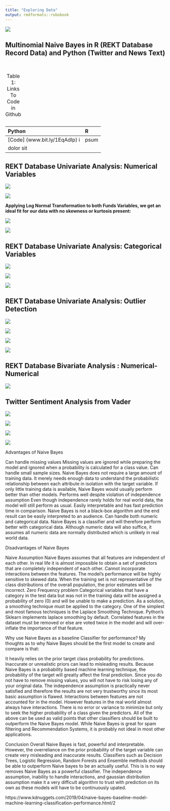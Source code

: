 ```yaml
---
title: "Exploring Data"
output: rmdformats::robobook
---
```

[![](../images/multinomialNB.jpeg)](https://stackoverflow.com/questions/36835094/understanding-algorithm-multinomial-naive-bayes)

Multinomial Naive Bayes in R (REKT Database Record Data) and Python (Twitter and News Text)
---

<br>      

<table>
<caption><span id="tab:table1">Table 1: </span>Links To Code in Github</caption>

Python                                R
-------------                         ---------
[Code] (www.bit.ly/1EqAdIp)          ipsum
dolor          sit

</table>



REKT Database Univariate Analysis: Numerical Variables
---

[![](../images/Funds_Lost_USD_Moments.jpeg)](https://github.com/anly501/anly-501-project-TegveerG/blob/main/codes/Data_Cleaning/REKT_Database_Cleaning.ipynb)

[![](../images/Funds_Returned_USD_Moments.jpeg)](https://github.com/anly501/anly-501-project-TegveerG/blob/main/codes/Data_Cleaning/REKT_Database_Cleaning.ipynb)

**Applying Log Normal Transformation to both Funds Variables, we get an ideal fit for our data with no skewness or kurtosis present:**

[![](../images/Log_Funds_Lost_Moments.jpeg)](https://github.com/anly501/anly-501-project-TegveerG/blob/main/codes/Data_Cleaning/REKT_Database_Cleaning.ipynb)

[![](../images/Log_Funds_Returned_Moments.jpeg)](https://github.com/anly501/anly-501-project-TegveerG/blob/main/codes/Data_Cleaning/REKT_Database_Cleaning.ipynb)

REKT Database Univariate Analysis: Categorical Variables
---

[![](../images/Attack_Day_of_Week_Moments.jpeg)](https://github.com/anly501/anly-501-project-TegveerG/blob/main/codes/Data_Cleaning/REKT_Database_Cleaning.ipynb)

[![](../images/Attack_Months_Moments.jpeg)](https://github.com/anly501/anly-501-project-TegveerG/blob/main/codes/Data_Cleaning/REKT_Database_Cleaning.ipynb)

[![](../images/Scam_Types_Barplot.jpeg)](https://github.com/anly501/anly-501-project-TegveerG/blob/main/codes/Data_Cleaning/REKT_Database_Cleaning.ipynb)

REKT Database Univariate Analysis: Outlier Detection
---

[![](../images/Outlier_Funds_Returned_USD.jpeg)](https://github.com/anly501/anly-501-project-TegveerG/blob/main/codes/Data_Cleaning/REKT_Database_Cleaning.ipynb)

[![](../images/Outlier_Drop_Returned_Lost_USD.jpeg)](https://github.com/anly501/anly-501-project-TegveerG/blob/main/codes/Data_Cleaning/REKT_Database_Cleaning.ipynb)

[![](../images/Outliers_Funds_Lost_USD.jpeg)](https://github.com/anly501/anly-501-project-TegveerG/blob/main/codes/Data_Cleaning/REKT_Database_Cleaning.ipynb)

[![](../images/Outliers_Drop_Funds_Lost_USD.jpeg)](https://github.com/anly501/anly-501-project-TegveerG/blob/main/codes/Data_Cleaning/REKT_Database_Cleaning.ipynb)

REKT Database Bivariate Analysis : Numerical-Numerical
---

[![](../images/Bivariate_Funds_Date_Corr.jpeg)](https://github.com/anly501/anly-501-project-TegveerG/blob/main/codes/Data_Cleaning/REKT_Database_Cleaning.ipynb)


Twitter Sentiment Analysis from Vader
---

[![](../images/Top_Positive_Words_Vader.jpeg)](https://github.com/anly501/anly-501-project-TegveerG/blob/main/codes/Data_Cleaning/REKT_Database_Cleaning.ipynb)

[![](../images/Top_Positive_Words.jpeg)](https://github.com/anly501/anly-501-project-TegveerG/blob/main/codes/Data_Cleaning/REKT_Database_Cleaning.ipynb)

[![](../images/Top_Negative_Words.jpeg)](https://github.com/anly501/anly-501-project-TegveerG/blob/main/codes/Data_Cleaning/REKT_Database_Cleaning.ipynb)

[![](../images/Barplot_Neg_Words.jpeg)](https://github.com/anly501/anly-501-project-TegveerG/blob/main/codes/Data_Cleaning/REKT_Database_Cleaning.ipynb)



Advantages of Naive Bayes
 

Can handle missing values
Missing values are ignored while preparing the model and ignored when a probability is calculated for a class value.
Can handle small sample sizes.
Naive Bayes does not require a large amount of training data. It merely needs enough data to understand the probabilistic relationship between each attribute in isolation with the target variable. If only little training data is available, Naive Bayes would usually perform better than other models.
Performs well despite violation of independence assumption
Even though independence rarely holds for real world data, the model will still perform as usual.
Easily interpretable and has fast prediction time in comparison.
Naive Bayes is not a black-box algorithm and the end result can be easily interpreted to an audience.
Can handle both numeric and categorical data.
Naive Bayes is a classifier and will therefore perform better with categorical data. Although numeric data will also suffice, it assumes all numeric data are normally distributed which is unlikely in real world data.
 

Disadvantages of Naive Bayes
 

Naive Assumption
Naive Bayes assumes that all features are independent of each other. In real life it is almost impossible to obtain a set of predictors that are completely independent of each other.
Cannot incorporate interactions between the features.
The model's performance will be highly sensitive to skewed data.
When the training set is not representative of the class distributions of the overall population, the prior estimates will be incorrect.
Zero Frequency problem
Categorical variables that have a category in the test data but was not in the training data will be assigned a probability of zero (0) and will be unable to make a prediction.
As a solution, a smoothing technique must be applied to the category. One of the simplest and most famous techniques is the Laplace Smoothing Technique. Python's Sklearn implements laplace smoothing by default.
Correlated features in the dataset must be removed or else are voted twice in the model and will over-inflate the importance of that feature.
 

Why use Naive Bayes as a baseline Classifier for performance?
My thoughts as to why Naive Bayes should be the first model to create and compare is that:

It heavily relies on the prior target class probability for predictions. Inaccurate or unrealistic priors can lead to misleading results. Because Naive Bayes is a probability based machine learning technique, the probability of the target will greatly affect the final prediction.
Since you do not have to remove missing values, you will not have to risk losing any of your original data.
The independence assumption is practically never satisfied and therefore the results are not very trustworthy since its most basic assumption is flawed.
Interactions between features are not accounted for in the model. However features in the real world almost always have interactions.
There is no error or variance to minimize but only to seek the higher probability of a class given the predictors.
All of the above can be used as valid points that other classifiers should be built to outperform the Naive Bayes model. While Naive Bayes is great for spam filtering and Recommendation Systems, it is probably not ideal in most other applications.

Conclusion
Overall Naive Bayes is fast, powerful and interpretable. However, the overreliance on the prior probability of the target variable can create very misleading and inaccurate results. Classifiers such as Decision Trees, Logistic Regression, Random Forests and Ensemble methods should be able to outperform Naive bayes to be an actually useful. This is is no way removes Naive Bayes as a powerful classifier. The independence assumption, inability to handle interactions, and gaussian distribution assumption make it a very difficult algorithm to trust with prediction on its own as these models will have to be continuously upated.

https://www.kdnuggets.com/2019/04/naive-bayes-baseline-model-machine-learning-classification-performance.html/2
